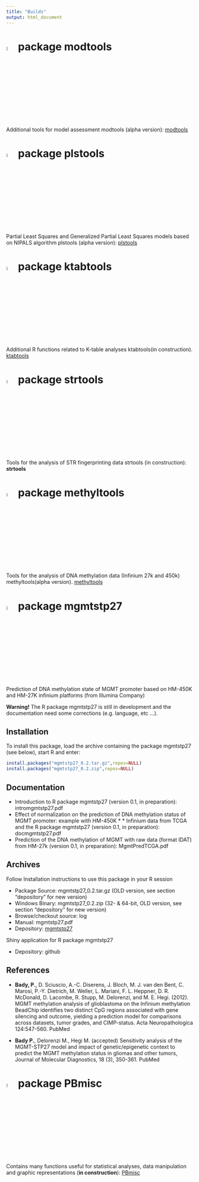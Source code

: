 ```yaml
---
title: "Builds"
output: html_document
---
```





# **![](image/Rlogo.png){width=5%} package modtools**
Additional tools for model assessment modtools (alpha version): [modtools](https://github.com/badozor/modtools)

# **![](image/Rlogo.png){width=5%} package plstools**
Partial Least Squares and Generalized Partial Least Squares models based on NIPALS algorithm plstools (alpha version): [plstools](https://github.com/badozor/plstools)

# **![](image/Rlogo.png){width=5%} package ktabtools**
Additional R functions related to K-table analyses  ktabtools(in construction).
[ktabtools](https://github.com/badozor/ktabtools)

# **![](image/Rlogo.png){width=5%} package strtools**
Tools for the analysis of STR fingerprinting data  strtools (in construction): **strtools**

# **![](image/Rlogo.png){width=5%} package methyltools**
Tools for the analysis of DNA methylation data (Infinium 27k and 450k)  methyltools(alpha version).
[methyltools](https://github.com/badozor/methyltools)


# **![](image/Rlogo.png){width=5%} package mgmtstp27**
Prediction of DNA methylation state of MGMT promoter based on HM-450K and HM-27K infinium platforms (from Illumina Company)

**Warning!** The R package mgmtstp27 is still in development and the documentation need some corrections (e.g. language, etc ...).

## Installation
To install this package, load the archive containing the package mgmtstp27 (see below), start R and enter:

```r
install.packages("mgmtstp27_0.2.tar.gz",repos=NULL)
install.packages("mgmtstp27_0.2.zip",repos=NULL)
```


## Documentation

 * Introduction to R package mgmtstp27 (version 0.1, in preparation): intromgmtstp27.pdf
 * Effect of normalization on the prediction of DNA methylation status of MGMT promoter: example with HM-450K  *  * Infinium data from TCGA and the R package mgmtstp27 (version 0.1, in preparation): docmgmtstp27.pdf
 * Prediction of the DNA methylation of MGMT with raw data (format IDAT) from HM-27k (version 0.1, in preparation): MgmtPredTCGA.pdf

## Archives

Follow Installation instructions to use this package in your R session
    
 * Package Source: mgmtstp27_0.2.tar.gz (OLD version, see section "depository" for new version)
 * Windows Binary: mgmtstp27_0.2.zip (32- & 64-bit, OLD version, see section "depository" for new version)
 * Browse/checkout source: log
 * Manual: mgmtstp27.pdf
 * Depository: [mgmtstp27](https://github.com/badozor/mgmtstp27)

Shiny application for R package mgmtstp27

 * Depository: github 

 
## References

 * **Bady, P.**, D. Sciuscio, A.-C. Diserens, J. Bloch, M. J. van den Bent, C. Marosi, P.-Y. Dietrich, M. Weller, L. Mariani, F. L. Heppner, D. R. McDonald, D. Lacombe, R. Stupp, M. Delorenzi, and M. E. Hegi. (2012). MGMT methylation analysis of glioblastoma on the Infinium methylation BeadChip identifies two distinct CpG regions associated with gene silencing and outcome, yielding a prediction model for comparisons across datasets, tumor grades, and CIMP-status. Acta Neuropathologica 124:547-560. PubMed
 
 * **Bady P.**, Delorenzi M., Hegi M. (accepted) Sensitivity analysis of the MGMT-STP27 model and impact of genetic/epigenetic context to predict the MGMT methylation status in gliomas and other tumors, Journal of Molecular Diagnostics, 18 (3), 350-361. PubMed


# **![](image/Rlogo.png){width=5%} package PBmisc**
Contains many functions useful for statistical analyses, data manipulation and graphic representations (**in construction**): [PBmisc](https://github.com/badozor/PBmisc)


